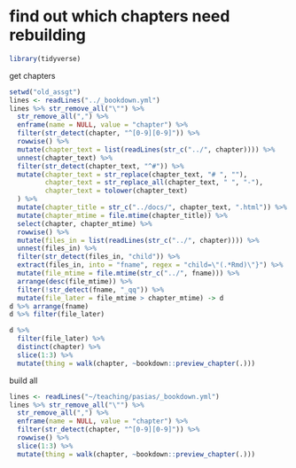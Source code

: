 # find out which chapters need rebuilding

```r
library(tidyverse)
```



get chapters

```r
setwd("old_assgt")
lines <- readLines("../_bookdown.yml")
lines %>% str_remove_all("\"") %>% 
  str_remove_all(",") %>% 
  enframe(name = NULL, value = "chapter") %>% 
  filter(str_detect(chapter, "^[0-9][0-9]")) %>% 
  rowwise() %>% 
  mutate(chapter_text = list(readLines(str_c("../", chapter)))) %>% 
  unnest(chapter_text) %>% 
  filter(str_detect(chapter_text, "^#")) %>% 
  mutate(chapter_text = str_replace(chapter_text, "# ", ""),
         chapter_text = str_replace_all(chapter_text, " ", "-"),
         chapter_text = tolower(chapter_text)
  ) %>% 
  mutate(chapter_title = str_c("../docs/", chapter_text, ".html")) %>% 
  mutate(chapter_mtime = file.mtime(chapter_title)) %>% 
  select(chapter, chapter_mtime) %>% 
  rowwise() %>% 
  mutate(files_in = list(readLines(str_c("../", chapter)))) %>% 
  unnest(files_in) %>% 
  filter(str_detect(files_in, "child")) %>% 
  extract(files_in, into = "fname", regex = "child=\"(.*Rmd)\"}") %>% 
  mutate(file_mtime = file.mtime(str_c("../", fname))) %>% 
  arrange(desc(file_mtime)) %>% 
  filter(!str_detect(fname, "_qq")) %>% 
  mutate(file_later = file_mtime > chapter_mtime) -> d
d %>% arrange(fname)
d %>% filter(file_later)
```

```r
d %>% 
  filter(file_later) %>% 
  distinct(chapter) %>% 
  slice(1:3) %>% 
  mutate(thing = walk(chapter, ~bookdown::preview_chapter(.)))
```

build all

```r
lines <- readLines("~/teaching/pasias/_bookdown.yml")
lines %>% str_remove_all("\"") %>% 
  str_remove_all(",") %>% 
  enframe(name = NULL, value = "chapter") %>% 
  filter(str_detect(chapter, "^[0-9][0-9]")) %>% 
  rowwise() %>% 
  slice(1:3) %>% 
  mutate(thing = walk(chapter, ~bookdown::preview_chapter(.)))
```


